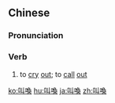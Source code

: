 {{also|叫唤}}
==Chinese==
{{zh-forms|s=叫唤}}

===Pronunciation===
{{zh-pron
|m=jiàohuàn,tl=y
|c=giu3 wun6
|cat=v
}}

===Verb===
{{zh-verb}}

# to [[cry]] [[out]]; to [[call]] [[out]]

{{zh-cat|Advanced}}

[[ko:叫喚]]
[[hu:叫喚]]
[[ja:叫喚]]
[[zh:叫喚]]